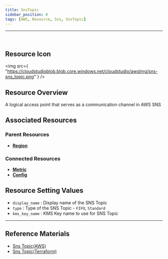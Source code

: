 ```yaml
---
title: SnsTopic
sidebar_position: 0
tags: [AWS, Resource, Sns, SnsTopic]
---
```


<hr />
<br />

## Resource Icon

<img
    src={
        "https://cloudstudioblob.blob.core.windows.net/cloudstudio/awsImg/sns-sns_topic.png"
    }
/>

## Resource Overview

A logical access point that serves as a communication channel in AWS SNS

## Associated Resources

### Parent Resources

-   [**Region**](https://docs.cstudio.app/en/docs/resource/aws/Base/Region)

### Connected Resources

-   [**Metric**](https://docs.cstudio.app/en/docs/resource/aws/Cloudwatch/Metric)
-   [**Config**](https://docs.cstudio.app/en/docs/resource/aws/Config/Config)

## Resource Setting Values

-   `display_name` : Display name of the SNS Topic
-   `type` : Type of the SNS Topic - `FIFO`, `Standard`
-   `kms_key_name` : KMS Key name to use for SNS Topic

---

## Reference Materials

-   [Sns Topic(AWS)](https://docs.aws.amazon.com/ko_kr/sns/latest/dg/sns-create-topic.html)
-   [Sns Topic(Terraform)](https://registry.terraform.io/providers/hashicorp/aws/latest/docs/resources/sns_topic)
